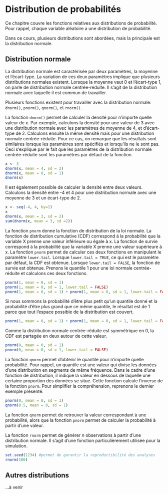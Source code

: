 # Distribution de probabilités

Ce chapitre couvre les fonctions relatives aux distributions de probabilité. Pour rappel, chaque variable aléatoire a une distribution de probabilité.

Dans ce cours, plusieurs distributions sont abordées, mais la principale est la distribution normale.

## Distribution normale

La distribution normale est caractérisée par deux paramètres, la moyenne et l'écart-type. La variation de ces deux paramètres implique que plusieurs distributions normales existent. Lorsque la moyenne vaut 0 et l'écart-type 1, on parle de distribution normale centrée-réduite. Il s'agit de la distribution normale avec laquelle il est commun de travailler.

Plusieurs fonctions existent pour travailler avec la distribution normale: `dnorm()`, `pnorm()`, `qnorm()`, et `rnorm()`.

La fonction `dnorm()` permet de calculer la densité pour n'importe quelle valeur de x. Par exemple, calculons la densité pour une valeur de 3 avec une distribution normale avec les paramètres de moyenne de 4, et d'écart-type de 2. Calculons ensuite la même densité mais pour une distribution normale centrée-réduite. Pour ce cas, on remarque que les résultats sont similaires lorsque les paramètres sont spécifiés et lorsqu'ils ne le sont pas. Ceci s'explique par le fait que les paramètres de la distribution normale centrée-réduite sont les paramètres par défaut de la fonction.

```r

x <- 3
dnorm(x, mean = 4, sd = 2)
dnorm(x, mean = 0, sd = 1)
dnorm(x)
```

Il est également possible de calculer la densité entre deux valeurs. Calculons la densité entre -4 et 4 pour une distribution normale avec une moyenne de 3 et un écart-type de 2.

```r

x <- seq(-4, 4, by=1)
x
dnorm(x, mean = 3, sd = 2)
sum(dnorm(x, mean = 3, sd =2))
```

La fonction `pnorm` donne la fonction de distribution de la loi normale. La fonction de distribution cumulative (CDF) correspond à la probabilité que la variable X prenne une valeur inférieure ou égale à x. La fonction de survie correspond à la probabilité que la variable X prenne une valeur supérieure à x. La fonction `pnorm` permet de calculer ces deux fonctions en manipulant le paramètre `lower.tail`. Lorsque `lower.tail = TRUE`, ce qui est le paramètre par défaut, la CDF est obtenue. Lorsque `lower.tail = FALSE`, la fonction de survie est obtenue. Prenons le quantile 1 pour une loi normale centrée-réduite et calculons ces deux fonctions.

```r
pnorm(1, mean = 0, sd = 1)
pnorm(1, mean = 0, sd = 1, lower.tail = FALSE)
pnorm(1, mean = 0, sd = 1) + pnorm(1, mean = 0, sd = 1, lower.tail = FALSE)

```

Si nous sommons la probabilité d'être plus petit qu'un quantile donné et la probabilité d'être plus grand que ce même quantile, le résultat est de 1 parce que tout l'espace possible de la distribution est couvert.

```r
pnorm(1, mean = 0, sd = 1) + pnorm(1, mean = 0, sd = 1, lower.tail = FALSE)
```

Comme la distribution normale centrée-réduite est symmétrique en 0, la CDF est partagée en deux autour de cette valeur.

```r
pnorm(0, mean = 0, sd = 1) 
pnorm(0, mean = 0, sd = 1, lower.tail = FALSE)
```

La fonction `qnorm` permet d'obtenir le quantile pour n'importe quelle probabilité. Pour rappel, un quantile est une valeur qui divise les données d’une distribution en segments de même fréquence. Dans le cadre d'une fonction de distribution, il indique la valeur en dessous de laquelle une certaine proportion des données se situe. Cette fonction calcule l'inverse de la fonction `pnorm`. Pour simplifier la compréhension, reprenons le dernier exemple présenté.

```r
pnorm(0, mean = 0, sd = 1) 
qnorm(0.5, mean = 0, sd = 1)
```

La fonction `qnorm` permet de retrouver la valeur correspondant à une probabilité, alors que la fonction `pnorm` permet de calculer la probabilité à partir d'une valeur.

La fonction `rnorm` permet de générer $n$ observations à partir d'une distribution normale. Il s'agit d'une fonction particulièrement utilisée pour la simulation.

```r
set.seed(1234) #permet de garantir la reproductibilité des analyses 
rnorm(100) 
```

## Autres distributions

...à venir
